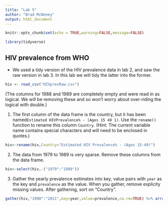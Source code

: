 ```yaml
---
title: "Lab 5"
author: "Brad McNeney"
output: html_document
---
```


```r
knitr::opts_chunk$set(echo = TRUE,warning=FALSE,message=FALSE)
```

```r
library(tidyverse)
```


## HIV prevalence from WHO

* We used a tidy version of the HIV prevalence data in lab 2, and
saw the raw version in lab 3. In this lab we will tidy the latter into the former.

```r
hiv <- read_csv("HIVprevRaw.csv")
```

(The columns for 1988 and 1989 are completely empty and 
were read in as logical. We will be removing these and so won't
worry about over-riding the logical with double.)


1. The first column of the data frame is the country, but it
has been named`Estimated HIVPrevalence% - (Ages 15 49 1)`.
Use the `rename()` function to rename this column  `Country`.
(Hint: The current variable name contains special characters
and will need to be enclosed in quotes.)
```r
hiv<-rename(hiv,Country="Estimated HIV Prevalence% - (Ages 15-49)")
```



2. The data from 1979 to 1989 is very sparse. Remove these
columns from the data frame.
```r
hiv<-select(hiv,-("1979":"1989"))
```


3. Gather the yearly prevalence estimates into key, value pairs
with `year` as the key and `prevalence` as the value. When
you gather, remove explicity missing values. After gathering,
sort on "Country". 
```r
gather(hiv,"1990":"2011",key=year,value=prevalence,na.rm=TRUE) %>% arrange(Country)
```


